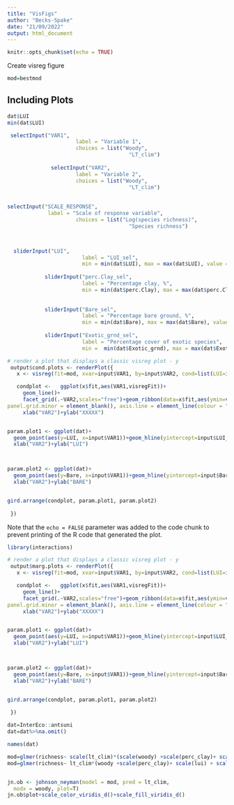 ```yaml
---
title: "VisFigs"
author: "Becks-Spake"
date: "21/09/2022"
output: html_document
---
```


```r
knitr::opts_chunk$set(echo = TRUE)
```

Create visreg figure

```r
mod=bestmod


```

## Including Plots


```r

dat$LUI
min(dat$LUI)

 selectInput("VAR1", 
                      label = "Variable 1",
                      choices = list("Woody", 
                                       "LT_clim")
             
              selectInput("VAR2", 
                      label = "Variable 2",
                      choices = list("Woody", 
                                       "LT_clim")
                      
                      
selectInput("SCALE_RESPONSE",
             label = "Scale of response variable",
                      choices = list("Log(species richness)", 
                                       "Species richness")



  sliderInput("LUI", 
                        label = "LUI_sel",
                        min = min(dat$LUI), max = max(dat$LUI), value = median(dat$LUI), step = 1),
            
            sliderInput("perc.Clay_sel", 
                        label = "Percentage clay, %",
                        min = min(dat$perc.Clay), max = max(dat$perc.Clay), value = median(dat$perc.Clay), step = 10),
            
  
            sliderInput("Bare_sel", 
                        label = "Percentage bare ground, %",
                        min = min(dat$Bare), max = max(dat$Bare), value = median(dat$Bare), step = 10),
            
            sliderInput("Exotic_grnd_sel", 
                        label = "Percentage cover of exotic species",
                        min =  min(dat$Exotic_grnd), max = max(dat$Exotic_grnd), value = median(dat$Exotic_grnd), step = 10),

# render a plot that displays a classic visreg plot - y
 output$cond.plots <- renderPlot({
   x <- visreg(fit=mod, xvar=input$VAR1, by=input$VAR2, cond=list(LUI=input$LUI_sel, Exotic_grnd=input$Exotic_grnd_sel, Bare=input$Bare_sel),partial=F, print.cond=TRUE,nn=500, scale="response")# scale = response only if input$scale is richness??

   condplot <-   ggplot(x$fit,aes(VAR1,visregFit))+
     geom_line()+
     facet_grid(.~VAR2,scales="free")+geom_ribbon(data=x$fit,aes(ymin=visregLwr,ymax=visregUpr),alpha=0.2)+ theme_bw() + theme(panel.grid.major = element_blank(),
panel.grid.minor = element_blank(), axis.line = element_line(colour = "black"))+
     xlab("VAR2")+ylab("XXXXX")


param.plot1 <- ggplot(dat)+
  geom_point(aes(y=LUI, x=input$VAR1))+geom_hline(yintercept=input$LUI_sel, linetype="dashed", col="red")+
  xlab("VAR2")+ylab("LUI")



param.plot2 <- ggplot(dat)+
  geom_point(aes(y=Bare, x=input$VAR1))+geom_hline(yintercept=input$Bare_sel, linetype="dashed", col="red")+
  xlab("VAR2")+ylab("BARE")


gird.arrange(condplot, param.plot1, param.plot2)
   
 })


```

Note that the `echo = FALSE` parameter was added to the code chunk to prevent printing of the R code that generated the plot.
```r
library(interactions)

# render a plot that displays a classic visreg plot - y
 output$marg.plots <- renderPlot({
   x <- visreg(fit=mod, xvar=input$VAR1, by=input$VAR2, cond=list(LUI=input$LUI_sel, Exotic_grnd=input$Exotic_grnd_sel, Bare=input$Bare_sel),partial=F, print.cond=TRUE,nn=500, scale="response")# scale = response only if input$scale is richness??

   condplot <-   ggplot(x$fit,aes(VAR1,visregFit))+
     geom_line()+
     facet_grid(.~VAR2,scales="free")+geom_ribbon(data=x$fit,aes(ymin=visregLwr,ymax=visregUpr),alpha=0.2)+ theme_bw() + theme(panel.grid.major = element_blank(),
panel.grid.minor = element_blank(), axis.line = element_line(colour = "black"))+
     xlab("VAR2")+ylab("XXXXX")


param.plot1 <- ggplot(dat)+
  geom_point(aes(y=LUI, x=input$VAR1))+geom_hline(yintercept=input$LUI_sel, linetype="dashed", col="red")+
  xlab("VAR2")+ylab("LUI")



param.plot2 <- ggplot(dat)+
  geom_point(aes(y=Bare, x=input$VAR1))+geom_hline(yintercept=input$Bare_sel, linetype="dashed", col="red")+
  xlab("VAR2")+ylab("BARE")


gird.arrange(condplot, param.plot1, param.plot2)
   
 })

```


```r
dat=InterEco::antsuni
dat=dat%>%na.omit()

names(dat)

mod=glmer(richness~ scale(lt_clim)*(scale(woody) +scale(perc_clay)+ scale(lui) + scale(bare)+scale(exotic_grnd))  + (1|farm_id), family="poisson", data=dat)
mod=glmer(richness~ lt_clim*(woody +scale(perc_clay)+ scale(lui) + scale(bare)+scale(exotic_grnd))  + (1|farm_id), family="poisson", data=dat)


jn.ob <- johnson_neyman(model = mod, pred = lt_clim,
  modx = woody, plot=T)
jn.ob$plot+scale_color_viridis_d()+scale_fill_viridis_d()


```

